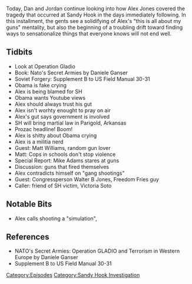 {{Episode
    | title             = December 17-18, 2012
    | caption           = [https://knowledgefight.libsyn.com/knowledge-fight-december-17-18-2012 Listen to this episode on Libsyn]
    | episodeNumber     = 268
    | length            = 02:00:46
    | airDate           = February 25, 2019
    | coverageStartDate = December 17, 2012
    | coverageEndDate   = December 18, 2012
    | episodeType       = [[:Category:Sandy Hook Investigation|Sandy Hook Investigation]]
    | appearance        = [[Daniele Ganser]], [[Matt Williams]], [[Mike Adams]], [[Walter B Jones]], [[Victoria Soto]]
    | previousEpisode   = [[267: December 16, 2012]]
    | nextEpisode       = [[269: December 19, 2012]]
}}

{{Stub}}

Today, Dan and Jordan continue looking into how Alex Jones covered the tragedy that occurred at Sandy Hook in the days immediately following. In this installment, the gents see a solidifying of Alex's "this is all about my guns" mentality, but also the beginning of a troubling drift toward finding ways to sensationalize things that everyone knows will not end well.

==Tidbits==

*Look at Operation Gladio
*Book: Nato's Secret Armies by Daniele Ganser
*Soviet Forgery: Supplement B to US Field Manual 30-31
*Obama is fake crying
*Alex is being blamed for SH
*Obama wants Youtube views
*Alex should always trust his gut
*Alex isn't worhty enought to pray on air
*Alex's gut says government is involved
*SH will bring martial law in Parigold, Arkansas
*Prozac headline! Boom!
*Alex is shitty about Obama crying
*Alex is a militia nerd
*Guest: Matt Williams, random gun lover
*Matt: Cops in schools don't stop violence
*Special Report: Mike Adams stares at guns
*Discussion: guns that fired themselves
*Alex contradicts himself on "gang shootings"
*Guest: Congressperson Walter B Jones, Freedom Fries guy
*Caller: friend of SH victim, Victoria Soto

==Notable Bits==

*Alex calls shooting a "simulation",

==References==

*NATO's Secret Armies: Operation GLADIO and Terrorism in Western Europe by Daniele Ganser
*Supplement B to US Field Manual 30-31

[[Category:Episodes]]
[[Category:Sandy Hook Investigation]]

